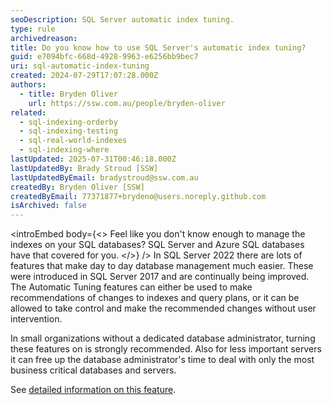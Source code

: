 ```yaml
---
seoDescription: SQL Server automatic index tuning.
type: rule
archivedreason:
title: Do you know how to use SQL Server's automatic index tuning?
guid: e7094bfc-668d-4928-9963-e6256bb9bec7
uri: sql-automatic-index-tuning
created: 2024-07-29T17:07:28.000Z
authors:
  - title: Bryden Oliver
    url: https://ssw.com.au/people/bryden-oliver
related:
  - sql-indexing-orderby
  - sql-indexing-testing
  - sql-real-world-indexes
  - sql-indexing-where
lastUpdated: 2025-07-31T00:46:18.000Z
lastUpdatedBy: Brady Stroud [SSW]
lastUpdatedByEmail: bradystroud@ssw.com.au
createdBy: Bryden Oliver [SSW]
createdByEmail: 77371877+brydeno@users.noreply.github.com
isArchived: false
---
```


<introEmbed
  body={<>
Feel like you don't know enough to manage the indexes on your SQL databases? SQL Server and Azure SQL databases have that covered for you.
  </>}
/>
In SQL Server 2022 there are lots of features that make day to day database management much easier. These were introduced in SQL Server 2017 and are continually being improved. The Automatic Tuning features can either be used to make recommendations of changes to indexes and query plans, or it can be allowed to take control and make the recommended changes without user intervention.

In small organizations without a dedicated database administrator, turning these features on is strongly recommended. Also for less important servers it can free up the database administrator's time to deal with only the most business critical databases and servers.

See [detailed information on this feature](https://learn.microsoft.com/en-us/sql/relational-databases/automatic-tuning/?WT.mc_id=DP-MVP-33518).
